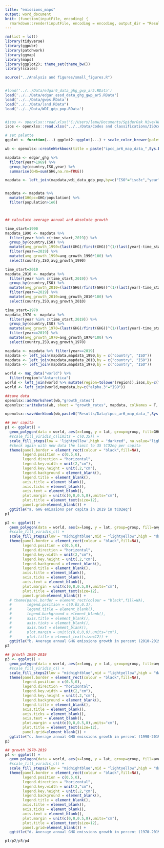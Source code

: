 ```yaml
---
title: "emissions_maps"
output: word_document
knit: (function(inputFile, encoding) {
  rmarkdown::render(inputFile, encoding = encoding, output_dir = "Results") })
---
```


```r

rm(list = ls())
library(tidyverse)
library(ggpubr)
library(patchwork)
library(ggmap)
library(maps)
library(ggplot2); theme_set(theme_bw())
library(scales)

source("../Analysis and figures/small_figures.R")


#load('../../Data/edgar6_data_ghg_gwp_ar5.RData')
load('../../Data/edgar_essd_data_ghg_gwp_ar5.RData')
load('../../Data/gwps.RData')
load("../../Data/land.RData")
load('../../Data/WDI_gdp_pop.RData')


#isos <- openxlsx::read.xlsx("C:/Users/lamw/Documents/SpiderOak Hive/Work/Code/R/.Place names and codes/output/ISOcodes.xlsx","alternative_names")
isos <- openxlsx::read.xlsx("../../Data/Codes and classifications/ISOcodes.xlsx","alternative_names")

# set palette
ggplot <- function(...) ggplot2::ggplot(...) + scale_color_brewer(palette="Set2") + scale_fill_brewer(palette="Set2")

wb <- openxlsx::createWorkbook(title = paste("ipcc_ar6_map_data_",Sys.Date()))

```




```r


mapdata <- edgar_ghg %>% 
  filter(year>1969) %>% 
  group_by(country,ISO,year) %>% 
  summarise(GHG=sum(GHG,na.rm=TRUE))

mapdata <- left_join(mapdata,wdi_data_gdp_pop,by=c("ISO"="iso3c","year"="year"))


mapdata <- mapdata %>% 
  mutate(GHGpc=GHG/population) %>% 
  filter(population>1e6)



## calculate average annual and absolute growth

time_start=1990
mapdata_1990 <- mapdata %>% 
  filter(year %in% c(time_start,2019)) %>% 
  group_by(country,ISO) %>% 
  mutate(avg_growth_1990=(last(GHG)/first(GHG))^(1/(last(year)-time_start))-1) %>% 
  filter(year==2019) %>% 
  mutate(avg_growth_1990=avg_growth_1990*100) %>% 
  select(country,ISO,avg_growth_1990)

time_start=2010
mapdata_2010 <- mapdata %>% 
  filter(year %in% c(time_start,2019)) %>% 
  group_by(country,ISO) %>% 
  mutate(avg_growth_2010=(last(GHG)/first(GHG))^(1/(last(year)-time_start))-1) %>% 
  filter(year==2019) %>% 
  mutate(avg_growth_2010=avg_growth_2010*100) %>% 
  select(country,ISO,avg_growth_2010)

time_start=1970
mapdata_1970 <- mapdata %>% 
  filter(year %in% c(time_start,2019)) %>% 
  group_by(country,ISO) %>% 
  mutate(avg_growth_1970=(last(GHG)/first(GHG))^(1/(last(year)-time_start))-1) %>% 
  filter(year==2019) %>% 
  mutate(avg_growth_1970=avg_growth_1970*100) %>% 
  select(country,ISO,avg_growth_1970)

mapdata <- mapdata %>% filter(year==2019)
mapdata <- left_join(mapdata,mapdata_1990,by = c("country", "ISO"))
mapdata <- left_join(mapdata,mapdata_2010,by = c("country", "ISO"))
mapdata <- left_join(mapdata,mapdata_1970,by = c("country", "ISO"))

world <- map_data("world") %>% 
  filter(region!="Antarctica")
world <- left_join(world %>% mutate(region=tolower(region)),isos,by=c("region"="alternative.name"))
world <- left_join(world,mapdata,by=c("alpha.3"="ISO"))

##save data
openxlsx::addWorksheet(wb,"growth_rates")
openxlsx::writeData(wb, sheet = "growth_rates", mapdata, colNames = T, rowNames = F)

openxlsx::saveWorkbook(wb,paste0("Results/Data/ipcc_ar6_map_data_",Sys.Date(),".xlsx"),overwrite=T)

```

```r



## per capita
p1 <- ggplot() + 
  geom_polygon(data = world, aes(x=long, y = lat, group=group, fill=GHGpc),color="grey",size=0.25,na.rm=T) + 
  #scale_fill_viridis_c(limits = c(0,35)) +
  scale_fill_steps(low = 'lightyellow',high = "darkred", na.value="lightgrey", limits = c(0,35), breaks=c(5,10,15,20,25,30), oob=squish) +
  #check again with new data the limit to 35 tCO2eq per capita
  theme(panel.border = element_rect(colour = "black",fill=NA),
        legend.position = c(0.5,0),
        legend.direction = "horizontal",
        legend.key.width = unit(2,"cm"),
        legend.key.height = unit(.2,"cm"),
        legend.background = element_blank(),
        legend.title = element_blank(),
        axis.title = element_blank(),
        axis.ticks = element_blank(),
        axis.text = element_blank(),
        plot.margin = unit(c(0,0,0.5,0),units="cm"),
        plot.title = element_text(size=12),
        panel.grid=element_blank()) +
  ggtitle("a. GHG emissions per capita in 2019 in tCO2eq")
p1

p2 <- ggplot() + 
  geom_polygon(data = world, aes(x=long, y = lat, group=group, fill=avg_growth_2010),color="grey",size=0.25,na.rm=T) + 
  #scale_fill_viridis_c() +
  scale_fill_steps2(low = "midnightblue",mid = "lightyellow",high = "darkred", na.value="lightgrey", midpoint=0, breaks=c(-8,-6,-4,-2,0,2,4,6,8), limits=c(-10,10), oob=squish) +
  theme(panel.border = element_rect(colour = "black",fill=NA),
        legend.position = c(0.5,0),
        legend.direction = "horizontal",
        legend.key.width = unit(2,"cm"),
        legend.key.height = unit(.2,"cm"),
        legend.background = element_blank(),
        legend.title = element_blank(),
        axis.title = element_blank(),
        axis.ticks = element_blank(),
        axis.text = element_blank(),
        plot.margin = unit(c(0,0,0.5,0),units="cm"),
        plot.title = element_text(size=12),
        panel.grid=element_blank()) +
  # theme(panel.border = element_rect(colour = "black",fill=NA),
  #       legend.position = c(0.05,0.3),
  #       legend.title = element_blank(),
  #       legend.background = element_blank(),
  #       axis.title = element_blank(),
  #       axis.ticks = element_blank(),
  #       axis.text = element_blank(),
  #       plot.margin = unit(c(0,0,0,0),units="cm"),
  #       plot.title = element_text(size=12)) +
  ggtitle("b. Average annual GHG emissions growth in percent (2010-2019)")
p2

## growth 1990-2019
p3 <- ggplot() + 
  geom_polygon(data = world, aes(x=long, y = lat, group=group, fill=avg_growth_1990),color="grey",size=0.25,na.rm=T) + 
  #scale_fill_viridis_c() +
  scale_fill_steps2(low = "midnightblue",mid = "lightyellow",high = "darkred", na.value="lightgrey", midpoint=0, breaks=c(-8,-6,-4,-2,0,2,4,6,8), limits=c(-10,10),oob=squish) +
  theme(panel.border = element_rect(colour = "black",fill=NA),
        legend.position = c(0.5,0),
        legend.direction = "horizontal",
        legend.key.width = unit(2,"cm"),
        legend.key.height = unit(.2,"cm"),
        legend.background = element_blank(),
        legend.title = element_blank(),
        axis.title = element_blank(),
        axis.ticks = element_blank(),
        axis.text = element_blank(),
        plot.margin = unit(c(0,0,0.5,0),units="cm"),
        plot.title = element_text(size=12),
        panel.grid=element_blank()) +
  ggtitle("c. Average annual GHG emissions growth in percent (1990-2019)")
p3

## growth 1970-2019
p4 <- ggplot() + 
  geom_polygon(data = world, aes(x=long, y = lat, group=group, fill=avg_growth_1970),color="grey",size=0.25,na.rm=T) + 
  #scale_fill_viridis_c() +
  scale_fill_steps2(low = "midnightblue",mid = "lightyellow",high = "darkred", na.value="lightgrey", midpoint=0, breaks=c(-8,-6,-4,-2,0,2,4,6,8), limits=c(-10,10),oob=squish) +
  theme(panel.border = element_rect(colour = "black",fill=NA),
        legend.position = c(0.5,0),
        legend.direction = "horizontal",
        legend.key.width = unit(2,"cm"),
        legend.key.height = unit(.2,"cm"),
        legend.background = element_blank(),
        legend.title = element_blank(),
        axis.title = element_blank(),
        axis.ticks = element_blank(),
        axis.text = element_blank(),
        plot.margin = unit(c(0,0,0.5,0),units="cm"),
        plot.title = element_text(size=12),
        panel.grid=element_blank()) +
  ggtitle("d. Average annual GHG emissions growth in percent (1970-2019)")

```

```r

p1/p2/p3/p4

```
